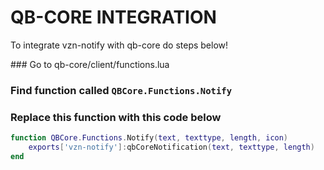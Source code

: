 
# QB-CORE INTEGRATION

To integrate vzn-notify with qb-core do steps below!

<Steps>
### Go to qb-core/client/functions.lua

### Find function called `QBCore.Functions.Notify`

### Replace this function with this code below

```lua copy filename="qb-core/client/functions.lua"
function QBCore.Functions.Notify(text, texttype, length, icon)
    exports['vzn-notify']:qbCoreNotification(text, texttype, length)
end
```

</Steps>
